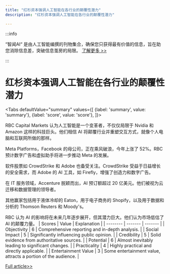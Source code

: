 ```yaml
---
title: "红杉资本强调人工智能在各行业的颠覆性潜力"
description: "红杉资本强调人工智能在各行业的颠覆性潜力"

---
```



:::info

“智闻AI“ 是由人工智能编撰的刊物集合，确保您只获得最有价值的信息，旨在助您消除信息差，突破信息茧房的局限。  [了解更多 >>](/)

:::

# 红杉资本强调人工智能在各行业的颠覆性潜力


<Tabs
	defaultValue="summary"
	values={[
	{label: 'summary', value: 'summary'},
	{label: 'score', value: 'score'},
]}>
<TabItem value="summary">


RBC Capital Markets 认为人工智能是一个变革者，不仅仅局限于 Nvidia 和 Amazon 这样的科技巨头。他们相信 AI 将颠覆行业并重塑交互方式，就像个人电脑和互联网所做的那样。

Meta Platforms，Facebook 的母公司，正在乘风破浪，今年上涨了 52%。RBC 预计数字广告和虚拟助手将进一步推动 Meta 的发展。

软件股票如 CrowdStrike 和 Adobe 也备受关注。CrowdStrike 受益于日益增长的安全需求，而 Adobe 的 AI 工具，如 Firefly，增强了创造力和数字广告。

在 IT 服务领域，Accenture 脱颖而出，AI 预订额超过 20 亿美元。他们被视为云迁移和数据管理的领导者。

其他赢家包括用于液体冷却的 Eaton，用于电子商务的 Shopify，以及用于数据和分析的 Thomson Reuters 和 Moody's。

RBC 认为 AI 的影响将在未来几年逐步展开，但其潜力巨大。他们认为市场低估了 AI 的颠覆力量。
</TabItem>
<TabItem value="score">
	| Scores     | Value   | Explanation |
	| -------- | ------- | ------- |
	| Objectivity  | 6    | Comprehensive reporting and in-depth analysis.    |
	| Social Impact | 5     | Significantly influencing public opinion.    |
	| Credibility    | 5    | Solid evidence from authoritative sources.    |
	| Potential    | 6    | Almost inevitably leading to significant changes.    |
	| Practicality    | 4    | Highly practical and directly applicable.    |
	| Entertainment Value    | 3    | Some entertainment value, attracts a portion of the audience.    |
</TabItem>
</Tabs>

[Full article>>](https://www.cnbc.com/2024/07/07/the-best-ways-to-play-genai-as-it-disrupts-new-industries-per-rbc.html)
